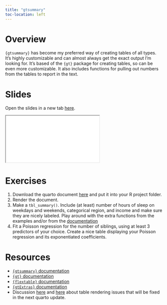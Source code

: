 ```yaml
---
title: "gtsummary"
toc-location: left
---
```


# Overview

`{gtsummary}` has become my preferred way of creating tables of all types. It's highly customizable and can almost always get the exact output I'm looking for. It's based of the `{gt}` package for creating tables, so can be even more customizable. It also includes functions for pulling out numbers from the tables to report in the text.

# Slides

Open the slides in a new tab [here](slides/gtsummary.html){target="_blank"}.

<div>
```{=html}
<iframe class="slide-deck" src="slides/gtsummary.html"></iframe>
```
</div>

# Exercises

1. Download the quarto document [here](slides/_gtsummary_examples.qmd) and put it into your R project folder.
2. Render the document.
3. Make a `tbl_summary()`. Include (at least) number of hours of sleep on weekdays and weekends, categorical region, and income and make sure they are nicely labeled. Play around with the extra functions from the examples and/or from the [documentation](https://www.danieldsjoberg.com/gtsummary/)
4. Fit a Poisson regression for the number of siblings, using at least 3 predictors of your choice. Create a nice table displaying your Poisson regression and its exponentiated coefficients.

# Resources

- [`{gtsummary}` documentation](https://www.danieldsjoberg.com/gtsummary/)
- [`{gt}` documentation](https://gt.rstudio.com/)
- [`{flextable}` documentation](https://ardata-fr.github.io/flextable-book/)
- [`{gtExtras}` documentation](https://jthomasmock.github.io/gtExtras/)
- Discussion [here](https://github.com/quarto-dev/quarto-cli/issues/1556) and [here](https://github.com/davidgohel/flextable/issues/494) about table rendering issues that will be fixed in the next quarto update.